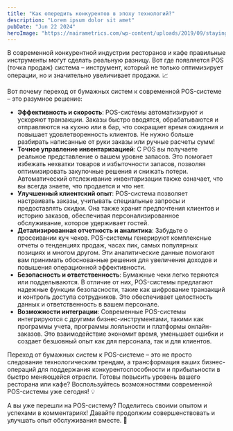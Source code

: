 ```yaml
---
title: "Как опередить конкурентов в эпоху технологий?"
description: "Lorem ipsum dolor sit amet"
pubDate: "Jun 22 2024"
heroImage: "https://nairametrics.com/wp-content/uploads/2019/09/staying-ahead.png"
---
```


В современной конкурентной индустрии ресторанов и кафе правильные инструменты могут сделать реальную разницу. Вот где появляется POS (точка продаж) система – инструмент, который не только оптимизирует операции, но и значительно увеличивает продажи. 📈

Вот почему переход от бумажных систем к современной POS-системе – это разумное решение:

<ul>
  <li class="list-decimal">
    <b>Эффективность и скорость</b>: POS-системы автоматизируют и ускоряют транзакции. Заказы быстро вводятся, обрабатываются и отправляются на кухню или в бар, что сокращает время ожидания и повышает удовлетворенность клиентов. Не нужно больше разбирать написанные от руки заказы или ручные расчеты сумм!
  </li>
  <li class="list-decimal">
    <b>Точное управление инвентаризацией</b>: С POS вы получаете реальное представление о вашем уровне запасов. Это помогает избежать нехватки товаров и избыточности запасов, позволяя оптимизировать закупочные решения и снижать потери. Автоматический отслеживание инвентаризации также означает, что вы всегда знаете, что продается и что нет.
  </li>
  <li class="list-decimal">
    <b>Улучшенный клиентский опыт</b>: POS-система позволяет настраивать заказы, учитывать специальные запросы и предоставлять скидки. Она также хранит предпочтения клиентов и историю заказов, обеспечивая персонализированное обслуживание, которое удерживает гостей.
  </li>
  <li class="list-decimal">
    <b>Детализированная отчетность и аналитика</b>: Забудьте о просеивании куч чеков. POS-системы генерируют комплексные отчеты о тенденциях продаж, часах пик, самых популярных позициях и многом другом. Эти аналитические данные помогают вам принимать обоснованные решения для увеличения доходов и повышения операционной эффективности.
  </li>
  <li class="list-decimal">
    <b>Безопасность и ответственность</b>: Бумажные чеки легко теряются или подделываются. В отличие от них, POS-системы предлагают надежные функции безопасности, такие как шифрование транзакций и контроль доступа сотрудников. Это обеспечивает целостность данных и ответственность в вашем персонале.
  </li>
  <li class="list-decimal">
    <b>Возможности интеграции</b>: Современные POS-системы интегрируются с другими бизнес-инструментами, такими как программы учета, программы лояльности и платформы онлайн-заказов. Это взаимодействие экономит время, уменьшает ошибки и создает безшовный опыт как для персонала, так и для клиентов.
  </li>
</ul>

Переход от бумажных систем к POS-системе – это не просто следование технологическим трендам, а трансформация ваших бизнес-операций для поддержания конкурентоспособности и прибыльности в быстро меняющейся отрасли. Готовы повысить уровень вашего ресторана или кафе? Воспользуйтесь возможностями современной POS-системы уже сегодня! 💡

А вы уже перешли на POS-систему? Поделитесь своими опытом и успехами в комментариях! Давайте продолжим совершенствовать и улучшать опыт обслуживания вместе. 🌟
